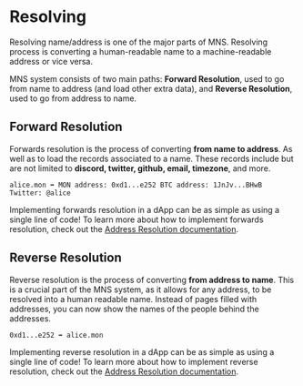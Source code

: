 # Resolving

Resolving name/address is one of the major parts of MNS. Resolving process is converting a human-readable name to a machine-readable address or vice versa.

MNS system consists of two main paths: **Forward Resolution**, used to go from name to address (and load other extra data), and **Reverse Resolution**, used to go from address to name.

## Forward Resolution
Forwards resolution is the process of converting **from name to address**. As well as to load the records associated to a name. These records include but are not limited to **discord, twitter, github, email, timezone**, and more.

`
alice.mon ➡️
MON address: 0xd1...e252
BTC address: 1JnJv...BHwB
Twitter: @alice
`


Implementing forwards resolution in a dApp can be as simple as using a single line of code! To learn more about how to implement forwards resolution, check out the [Address Resolution documentation](/resolution).

## Reverse Resolution

Reverse resolution is the process of converting **from address to name**. This is a crucial part of the MNS system, as it allows for any address, to be resolved into a human readable name. Instead of pages filled with addresses, you can now show the names of the people behind the addresses.

`0xd1...e252 ➡️ alice.mon`

Implementing reverse resolution in a dApp can be as simple as using a single line of code! To learn more about how to implement reverse resolution, check out the [Address Resolution documentation](/resolution).



